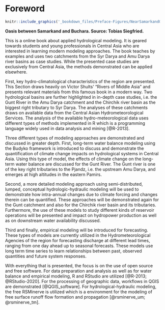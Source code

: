 # Foreword {#Foreword .unnumbered}

```r
knitr::include_graphics('_bookdown_files/Preface-Figures/NearSamarkandOasis.jpeg')
```

**Oasis between Samarkand and Buchara. Source: Tobias Siegfried.**

This is a online book about applied hydrological modeling. It is geared towards students and young professionals in Central Asia who are interested in learning modern modeling approaches. The book teaches by examples and uses two catchments from the Syr Darya and Amu Darya river basins as case studies. While the presented case studies are exclusively from Central Asia, the methods demonstrated can be applied elsewhere.

First, key hydro-climatological characteristics of the region are presented. This Section draws heavily on Victor Shults' "Rivers of Middle Asia" and presents relevant materials from this famous book in a modern way. Two hydrological basins are further highlighted in in-depth case studies, i.e. the Gunt River in the Amu Darya catchment and the Chirchik river basin as the biggest right tributary to Syr Darya. The analyses of these catchments draws on available data from the Central Asian Hydrometeorological Services. The analysis of the available hydro-meteorological data uses different types of methods implemented in R which is a programming language widely used in data analysis and mining [@R-2013]. 

Three different types of modeling approaches are demonstrated and discussed in greater depth. First, long-term water balance modeling using the Budyko framework is introduced to discuss and demonstrate the quantification of climate change impacts on hydrological systems in Central Asia. Using this type of model, the effects of climate change on the long-term water balance are discussed for the Gunt River. The Gunt river is one of the key right tributaries to the Pjandz, i.e. the upstream Amu Darya, and emerges at high altitudes in the eastern Pamirs.

Second, a more detailed modeling approach using semi-distributed, lumped, conceptual hydrologic-hydraulic modeling will be used to demonstrate how intra-annual changes due to climate forcing and changes therein can be quantified. These approaches will be demonstrated again for the Gunt catchment and also for the Chirchik river basin and its tributaries. Furthermore, the use of these models to study different kinds of reservoir operations will be presented and impact on hydropower production as well as on downstream water availability discussed.

Third and finally, empirical modeling will be introduced for forecasting. These types of models are currently utilized in the Hydrometeorological Agencies of the region for forecasting discharge at different lead times, ranging from one day ahead up to seasonal forecasts. These models use long term time series to learn relationships between past, observed quantities and future system responses.

With everything that is presented, the focus is on the use of open source and free software. For data preparation and analysis as well as for water balance and empirical modeling, R and RStudio are utilized [@R-2013; @RStudio-2020]. For the processing of geographic data, workflows in QGIS are demonstrated [@QGIS_software]. For hydrological-hydraulic modeling, the free RSMinerve is utilized which is a environment for the modeling of free surface runoff flow formation and propagation [@rsminerve_um; @rsminerve_tm].


